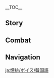 {{CharacterTabs}}
{{LanguageTabs}}
__TOC__
==Story==
{{VO/Story
|character           = Yanfei
|language            = ko
|name                = 연비

|vo_01_01_title      = 첫 만남…
|vo_01_01_subtitle   = Hello
|vo_01_01_file       = VO_{language}{character} Hello.ogg
|vo_01_01_tx         = 난 연비, 리월항 최고의 법률 전문가지! 상업 분쟁, 민사 조정, 형사 소송 모두 내 전문이야. 내가 나서면 한 방에 해결되지! 연락처는 어디 적어줄까? 종이에 쓰면 잃어버리기 쉽고 손에 써주면 지워질 텐데…. 아! 그래~ 네 옆에 있는 요 녀석 옷에 써줄게
|vo_01_01_rm         = Nan Yeonbi, Riwol-hang choegoui beomnyul jeonmun'gaji! Sang'eop bunjaeng, minsa jojeong, hyeongsa sosong modu nae jeonmuniya. Naega naseomyeon han bang-e haegyeoldoeji! Yeollakcheoneun eodi jeogeojulkka? Jong'ie sseumyeon ireo beorigi swipkko sone sseojumyeon jiwojil tende... A! Geurae~ Ne yeope inneun yo nyeoseok ose sseojulkke
|vo_02_01_title      = 잡담・법률
|vo_02_01_subtitle   = Chat: The Law
|vo_02_01_file       = VO_{language}{character} Chat - The Law.ogg
|vo_02_01_tx         = 법은 제약이자 도구야. 기억해! 기억 못 하겠으면 내가 옆에서 계속 알려줄게
|vo_02_01_rm         = Beobeun jeyagija doguya. Gieokae! Gieok motagesseumyeon naega yeopeseo gyesok allyeojulkke
|vo_02_02_title      = 잡담・일
|vo_02_02_subtitle   = Chat: Work
|vo_02_02_file       = VO_{language}{character} Chat - Work.ogg
|vo_02_02_tx         = 법리와 인심은 서로 충돌하기도 하고 때론 호환되기도 해. 이 둘을 가늠하기란 참 어렵지
|vo_02_02_rm         = Beomniwa insimeun seoro chungdolhagido hago ttaeron hohwandoegido hae. I dureul ganeumhagiran cham eoryeopjji
|vo_02_03_title      = 잡담・독서
|vo_02_03_subtitle   = Chat: Reading
|vo_02_03_file       = VO_{language}{character} Chat - Reading.ogg
|vo_02_03_tx         = 흐음, 이런 안건도 있다니…!? 세상은 넓고 별의별 일이 다 있구나
|vo_02_03_rm         = Heueum, ireon ankkeondo itttani…!? Sesang-eun neolkko byeoruibyeol iri da itkkuna
|vo_03_01_title      = 비가 올 때…
|vo_03_01_subtitle   = When It Rains
|vo_03_01_file       = VO_{language}{character} When It Rains.ogg
|vo_03_01_tx         = 또 비야? 암왕제군님, 빨리 비 좀 멈춰주세요. 법전에 습기가 차면 안 된다구요
|vo_03_01_rm         = Tto biya? Amwangjegunnim, ppalli bi jom meomchwojuseyo. Beopjjeone seupkkiga chamyeon an doendaguyo
|vo_03_02_title      = 눈이 올 때…
|vo_03_02_subtitle   = When It Snows
|vo_03_02_file       = VO_{language}{character} When It Snows.ogg
|vo_03_02_tx         = 뭐, 뭐야 이 날씨! 좀 춥네…. 엣취…
|vo_03_02_rm         = Mwo, mwoya i nalssi! Jom chumne... etchwi...!
|vo_03_03_title      = 햇살이 좋을 때…
|vo_03_03_subtitle   = When the Sun Is Out
|vo_03_03_file       = VO_{language}{character} When the Sun Is Out.ogg
|vo_03_03_tx         = 날도 좋은데 법률 조항이나 외워볼까나? 응? 《리월 상업 법전》 제27장 제6조 제3항이 뭐더라…!? 이걸 까먹다니? 안돼 안돼…
|vo_03_03_rm         = Naldo joeunde beomnyul johang-ina oewobolkkana? Eung? "Riwol Sang'eop Beopjjeon" jeisipjiljjang jeyukjjo jesamhang-i mwodeora…!? Igeol kkameokttani? Andwae andwae…
|vo_04_01_title      = 아침 인사…
|vo_04_01_subtitle   = Good Morning
|vo_04_01_file       = VO_{language}{character} Good Morning.ogg
|vo_04_01_tx         = 오전엔 채무 분쟁 사건 때문에 외근해야 하고, 점심 전까진 지난주에 오셨던 의뢰인께 답을 드려야 하니깐…. 좋아! 일하자!
|vo_04_01_rm         = Ojeonen chaemu bunjaeng sageon ttaemune oegeunhaeya hago, jeomsim jeonkkajin jinanju-e osyeottteon uiroeinkke dabeul deuryeoya hanikkan…. Joa! Ilhaja!
|vo_04_02_title      = 점심 인사…
|vo_04_02_subtitle   = Good Afternoon
|vo_04_02_file       = VO_{language}{character} Good Afternoon.ogg
|vo_04_02_tx         = 하암… 좀 졸리네…. 정신 차릴 겸 토론이나 해볼까?! 논제는 「북국 은행 개설은 리월 경제에 손해인가 이득인가」야. 음, 좋아. 그럼 너부터 발언해 봐
|vo_04_02_rm         = Haam… Jom jolline… jeongsin charil gyeom toronina haebolkka?! Nonjeneun 'bukkkuk eunhaeng gaeseoreun Riwol gyeongjee sonhaein-ga ideugin-ga' ya. Eum, joa. Geureom neobuteo bareonhae bwa
|vo_04_03_title      = 저녁 인사…
|vo_04_03_subtitle   = Good Evening
|vo_04_03_file       = VO_{language}{character} Good Evening.ogg
|vo_04_03_tx         = 야시장? 음… 집에서 노트 정리 좀 할까 했는데 네가 가고 싶다면 같이 가줄게. 참, 그거 알아? 어떤 가게들은 매일 신선한 상품을 팔고, 남은 물건도 낭비하지 않으려고 저녁이 되면 세일을 해.<br>흥정은 나한테 맡겨. 잔돈은… 나한테 주는 팁이라고 생각해~
|vo_04_03_rm         = Yasijang? Eum… jibeseo noteu jeongni jom halkka haenneunde nega gago sipttamyeon gachi gajulkke. Cham, geugeo ara? Eotteon gagedeureun maeil sinseonhan sangpumeul palgo, nameun mulgeondo nangbihaji aneuryeogo jeonyeogi doemyeon seireul hae.<br>Heungjeong-eun nahante matkkyeo. Jandoneun… nahante juneun tibirago saenggakae~
|vo_04_04_title      = 굿나잇…
|vo_04_04_subtitle   = Good Night
|vo_04_04_file       = VO_{language}{character} Good Night.ogg
|vo_04_04_tx         = 빨리 잠들고 싶다고? 그럼 리월 법률의 변천 과정을 들려줄게, 내 친구 중에 20분을 버틴 애가 없거든. 음, 더 빨리 잠들고 싶다면 법전, 법전을 외워줄게! 내일 어디까지 들었는지 알려줘야 돼? 시작한다?
|vo_04_04_rm         = Ppalli jamdeulgo sipttago? Geureom Riwol beomnyurui byeoncheon gwajeong-eul deullyeojulkke, Nae chingu jung-e isipppuneul beotin aega eopkkeodeun. Eum, deo ppalli jamdeulgo sipttamyeon beopjjeon, beopjjeo-eul oewojulkke! Naeil eodikkaji deureonneunji allyeojwoya dwae? Sijakanda?
|vo_05_01_title      = 연비 자신에 대해・분위기
|vo_05_01_subtitle   = About {character}: Atmosphere
|vo_05_01_file       = VO_{language}{character} About {character} - Atmosphere.ogg
|vo_05_01_tx         = 내가 공문을 읽을 때 엄청 포스 있다고? 흠~ 그렇게 생각했구나. 근데 그건 그냥 일할 때 내 상태야. 그러니까, 내 몸엔 숨겨진 버튼이 있는데 이쪽으로 돌리면 평상시 모드고, 저쪽으로 돌리면 업무 모드지. 너한텐 그런 버튼 없어?
|vo_05_01_rm         = Naega gongmun-eul ilg-eul ttae eomcheong poseu itdago? Heum~ Geureoke saenggakhaetguna. Geunde geugeon geunyang ilhal ttae nae sangtaeya. Geureonikka, nae mom-en sumgyeojin beoteun-i inneunde ijjog-euro dollimyeon pyeongsangsi modeugo, jeojjog-eulo dollimyeon eopmu modeuji. Neohanten geureon beoteun eobs-eo?
|vo_05_02_title      = 연비 자신에 대해・취약점
|vo_05_02_subtitle   = About {character}: Weakness
|vo_05_02_friendship = 4
|vo_05_02_file       = VO_{language}{character} About {character} - Weakness.ogg
|vo_05_02_tx         = 민사분쟁 맡는 게 제일 고역이야. 이혼이나 양육권 소송 같은 거 말이야…. 이런 문제는 이성과 논리로 통하지 않거든. 의뢰인을 친절하고 인내심 있게 대해야 하지만, 말이 안 통하는 상황일 때도 많지…. 하, 모두 내 전문이라고 말하고 다니긴 하는데, 마음 같아선 이런 사건이 발생하지 않게 다들 화목하게 살았으면 좋겠어
|vo_05_02_rm         = Minsabunjaeng manneun ge jeil goyeog-iya. Ihon-ina yang-yukgwon sosong gat-eun geo mar-iya… Ireon munje-neun iseong-gwa nolliro tonghaji ankeodeun. Uiroein-eul chinjeolhago innaesim itge daehaeya hajiman, mar-i an tonghaneun sanghwang-il ttaedo manchi… Ha, modu nae jeonmun-irago malhago danigin haneunde, ma-eum gat-aseon ireon sageon-i balsaenghaji anke dadeul hwamokhage sar-ass-eumyeon jokess-eo
|vo_06_01_title      = 우리에 대해・정가
|vo_06_01_subtitle   = About Us: Rates
|vo_06_01_file       = VO_{language}{character} About Us - Rates.ogg
|vo_06_01_tx         = 네 고문이 되어달라고? 좋아, 법률 해석은 한 조당 6천 모라. 상담은 2시간에 18만 모라. 상업 관련 사건은 한 건당 71만 모라부터, 후속 비용과 공제금은 상황 보고 결정. 어때? 엄청 합리적인 가격이지?
|vo_06_01_rm         = Ne gomun-i doeeodallago? Joh-a, beomnyul haeseog-eun han jodang yukcheon Mora. Sangdam-eun dusigan-e sip-palman Mora. Sang-eob gwallyeon sageon-eun han geondang chisip-ilman Mora-buteo, husok biyong-gwa gongjegeum-eun sanghwang bogo gyeoljeong. Eottae? Eomcheong hamnijeog-in gagyeog-iji?
|vo_06_02_title      = 우리에 대해・관계
|vo_06_02_subtitle   = About Us: Relationships
|vo_06_02_friendship = 6
|vo_06_02_file       = VO_{language}{character} About Us - Relationships.ogg
|vo_06_02_tx         = 여행하다가 성가신 문제를 마주치기 싫다면 법에 빠삭한 사람과 동행하는 게 제일 좋아! 나 연비는 리월 뿐만 아니라 다른 나라의 법에도 정통한 편이지. 으, 폰타인 법은 좀 복잡하긴 하지만, 내 뛰어난 두뇌로 그 정돈 식은 죽 먹기라구! 어… 아무튼! 날 믿어도 좋다니까!
|vo_06_02_rm         = Yeohaenghada-ga seonggasin munje-reul majuchigi siltamyeon beob-e ppasakhan saramgwa donghaenghaneun ge jeil joh-a! Na Yeonbi-neun Riwol ppunman anira dareun naraui beob-edo jeongtonghan pyeon-iji. Eu, Pontain beob-eun jom bokjaphagin hajiman, nae ttwieonan dunoero geu jeongdon sig-eun juk meokgiragu! Eo… Amuteun! Nal mid-eodo jotanikka!
|vo_07_01_title      = 「신의 눈」에 대해…
|vo_07_01_subtitle   = About the Vision
|vo_07_01_friendship = 4
|vo_07_01_file       = VO_{language}{character} About the Vision.ogg
|vo_07_01_tx         = 「신의 눈」은 강렬한 바람에서부터 생겨나. 난 모든 사람이 법을 잘 지키고 얌전히 살았으면 좋겠다는 이상이 있으니, 당연히 신의 눈을 얻을 수 있지! 만약 법을 어기는 놈들이 있다면, 으흠, 절대 가만 안 둘 거야!
|vo_07_01_rm         = 'Sin-ui Nun'-eun gangnyeolhan baram-eseobuteo saenggyeona. Nan modeun saram-i beob-eul jal jikigo yamjeonhi sar-ass-eumyeon joketdaneun isang-i iss-euni, dang-yeonhi sin-ui nun-eul eod-eul su itji! Man-yak beob-eul eogineun nomdeur-i itdamyeon, Euheum, jeoldae gaman an dul geoya!
|vo_07_02_title      = 하고 싶은 이야기・저울
|vo_07_02_subtitle   = Something to Share: Balance
|vo_07_02_friendship = 4
|vo_07_02_file       = VO_{language}{character} Something to Share - Balance.ogg
|vo_07_02_tx         = 이 저울은 아버지가 나한테 준 보물이야. 사물의 「가치」를 측정할 수 있지. 보통 저울추는 모라로 대신하는데, 이건 최초의 가격만 잴 수 있어. 예를 들어, 천 년 전 리월엔 유리백합이 흔해서 당시엔 비싼 꽃이 아니었지만, 지금은 그 수가 줄어들어서 가격도 엄청 올랐잖아. 근데 이 저울이 보여주는 「가격」은 예전과 같이 「저렴」하지.<br>그래서 이 저울은 별 도움이 안 돼…. 물론 일할 때도 마찬가지고. 왜? 너도 뭐 재보고 싶은 거 있어? 그럼… 네 옆에 있는 저 쪼꼬미 재 보는 건 어때?
|vo_07_02_rm         = I jeour-eun abeoji-ga nahante jun bomur-iya. Samur-ui 'gachi'-reul cheukjeonghal su itji. botong jeoulchu-neun Mora-ro daesinhaneunde, igeon choechoui gagyeongman jael su iss-eo. Ye-reul deur-eo, cheon nyeon jeon Riwor-en yuribaekhab-i heunhaeseo dangsi-en bissan kkoch-i anieotjiman, jigeum-eun geu su-ga jur-eodeur-eoseo gagyeokdo eomcheong ollatjanh-a. Geunde i jeour-i boyeojuneun 'gagyeog'-eun yejeongwa gach-i 'jeoryeom'-haji.<br>Geuraeseo i jeour-eun byeol doum-i an dwae…. mullon ilhal ttaedo machangajigo. Wae? Neodo mwo jaebogo sip-eun geo iss-eo? Geureom… ni yeop-e inneun jeo jjokkomi jae boneun geon eottae?
|vo_07_03_title      = 하고 싶은 이야기・법치
|vo_07_03_subtitle   = Something to Share: The Rule of Law
|vo_07_03_friendship = 4
|vo_07_03_file       = VO_{language}{character} Something to Share - The Rule of Law.ogg
|vo_07_03_tx         = 내가 직접 만든 「화염을 삼키는 벌」이란 기술은 고대 서적 《리월 법전 율례 총집》에 기록돼 있는 「돌을 먹는 형벌」에서 따온 거야. 암왕제군은 계약의 신이고, 계약은 일종의 제약이라고도 볼 수 있어. 그게 무슨 말이냐고? 후후, 먼 옛날부터 리월항은 계약의 도시였다는 거지
|vo_07_03_rm         = Naega jikjeop mandeun 'hwayeom-eul samki-neun beol'-iran gisur-eun godae seojeok "Riwol beopjeon yullye chongjip"-e girokdwae inneun 'dor-eul meokneun hyeongbeor'-eseo ttaon geoya. Amwangjegun-eun gyeyag-ui sin-igo, gyeyag-eun iljong-ui jeyag-iragodo bol su iss-eo. Geuge museun mar-inyago? Huhu, meon yennalbuteo Riwol-hang-eun gyeyag-ui dosiyeotdaneun geoji
|vo_07_04_title      = 흥미있는 일…
|vo_07_04_subtitle   = Interesting Things
|vo_07_04_file       = VO_{language}{character} Interesting Things.ogg
|vo_07_04_tx         = 《리월 풍물지》에 말총의 일종으로 「적화주 언덕에서 홀로 자라며 색은 노을과 같고 약으로 쓸 수 있다」라고 적혀있는 수생 식물이 있어. 그걸 가루로 빻아서 먹물에 넣으면 글씨가 물에 젖어도 번지지 않는대. 아쉽게도 적화주엔 수도 없이 가봤지만, 흔한 보라색 말총만 한 바구니 따고 책에 있는 건 보지도 못했어
|vo_07_04_rm         = "Riwol pungmulji"-e malchong-ui iljong-euro 'jeoghwaju eondeog-eseo hollo jaramyeo saeg-eun no-eulgwa gatgo yag-euro sseul su itdarago jeoghyeoinneun susaeng singmur-i iss-eo. Geugeol garuro ppah-aseo meongmur-e neoh-eumyeon geulssi-ga mur-e jeoj-eodo beonjiji anhneundae. Aswipgedo jeoghwajuen sudo eobs-i gabwatjiman, heunhan borasaek malchongman han baguni ttago chaeg-e inneun geon bojido mothaess-eo
|vo_08_01_title      = 치치에 대해…
|vo_08_01_subtitle   = About [[Qiqi]]
|vo_08_01_friendship = 4
|vo_08_01_file       = VO_{language}{character} About Qiqi.ogg
|vo_08_01_tx         = 그 약초꾼은 자신만의 행동 준칙을 정했다던데? 몸집은 쪼그만데 일처리는 꽤 야무져. 큰일을 이룰 상이야.<br>어린 꼬마가 대단하다니까~ 인정!
|vo_08_01_rm         = Geu yakchokkun-eun jasinman-ui haengdong junchig-eul jeonghaetdadeonde? Momjib-eun jjogeumande ilcheori-neun kkwae yamujyeo. Keun-ir-eul irul sang-iya.<br>Eorin kkoma-ga daedanhadanikka~ Injeong!
|vo_08_02_title      = 감우에 대해…
|vo_08_02_subtitle   = About [[Ganyu]]
|vo_08_02_friendship = 4
|vo_08_02_file       = VO_{language}{character} About Ganyu.ogg
|vo_08_02_tx         = 감우 선배는 정말 온유하고 다정하시긴 한데, 너무 바빠서 낮잠 자는 시간 말곤 항상 서류에 파묻혀서 일만 하셔. 나도 일을 하긴 하지만, 재밌기도 하고, 내가 선택한 일이기도 하잖아? 감우 선배가 하는 일보단 훨씬 수월하지
|vo_08_02_rm         = Gam-u seonbae-neun jeongmal on-yuhago dajeonghasigin hande, neomu bappaseo natjam janeun sigan malgon hangsang seoryu-e pamuthyeoseo ilman hasyeo. Nado ir-eul hagin hajiman, jaemitgido hago, naega seontaekhan ir-igido hajanh-a? Gam-u seonbae-ga haneun ilbodan hwolssin suwolhaji
|vo_08_03_title      = 행추에 대해…
|vo_08_03_subtitle   = About [[Xingqiu]]
|vo_08_03_friendship = 4
|vo_08_03_file       = VO_{language}{character} About Xingqiu.ogg
|vo_08_03_tx         = 비운 상회는 내 오랜 고객이야. 일 처리가 신중하고 빈틈없지. 나랑 중요한 얘기를 할 땐 항상 주인어른께서 직접 나오시는데 지난번엔 우연히 그 집 작은 도련님 행추 씨를 만났지 뭐야. 나이도 어린데 두뇌회전이 나만큼 빨라서 놀랐어. 말주변이 뛰어난데 무례하지도 않고. 음, 정말 대단해
|vo_08_03_rm         = Biun Sanghoe-neun nae oraen gogaek-iya. Il cheori-ga sinjunghago binteum-eopji. Narang jung-yohan yaegi-reul hal ttaen hangsang ju-in-eoreunkkeseo jikjeop naosineunde jinanbeon-en uyeonhi geu jip jag-eun doryeonnim Haengchu ssi-reul mannatji mwoya. Naido eorinde dunoehoejeon-i namankeum ppallaseo nollass-eo. Maljubyeon-i ttwieonande muryehajido anko. Eum, jeongmal daedanhae
|vo_08_04_title      = 호두에 대해…
|vo_08_04_subtitle   = About [[Hu Tao]]
|vo_08_04_friendship = 4
|vo_08_04_file       = VO_{language}{character} About Hu Tao.ogg
|vo_08_04_tx         = 사람들은 「왕생당」 당주가 장례업에 종사하면서 이상한 버릇이 들었는지 좀 특이하다고 말하던데 그게 대체 무슨 말일까? 「왕생당」은 제대로 된 업계에 종사하는 비즈니스의 기본이 되는 곳이라구. 게다가 일에 귀천과 길흉이 어디 있어.<br>그나저나 그 당주는 일로 날 찾아온 적이 별로 없네, 흐음….
|vo_08_04_rm         = Saramdeur-eun 'Wangsaeng-Dang' dangju-ga jangryeeob-e jongsahamyeonseo isanghan beoreus-i deur-eonneunji jom teug-ihadago malhadeonde geuge daeche museun mar-ilkka? 'Wangsaeng-dang'-eun jedaero doen eopgyee jongsahaneun bijeuniseuui gibon-i doeneun gos-iragu. Geda-ga ir-e gwicheongwa gilhyung-i eodi iss-eo.<br>Geunajeona geu dangju-neun illo nal chaj-aon jeog-i byeollo eomne, heueum…
|vo_08_05_title      = 종려에 대해…
|vo_08_05_subtitle   = About [[Zhongli]]
|vo_08_05_friendship = 4
|vo_08_05_file       = VO_{language}{character} About Zhongli.ogg
|vo_08_05_tx         = 종려 선생님은 박학다식해서 그야말로 걸어 다니는 서재야. 그거 알아? 난 그가 범상치 않다는 걸 한눈에 알았어. 그런 사람들은 문제가 생겨도 나한테 도움을 청하지 않을 거야. 그러니 잠재 고객이 아닌 셈이지.<br>근데 왠지 모르게 계속 익숙한 느낌이 들어. 뭔진 모르겠지만, 아버지한테도 물어봤는데 우물쭈물하면서 모른다고 하시더라. 이상하단 말이지…? 아무래도 나한테 숨기는 게 있는 것 같아. 흥, 상관없어. 내가 직접 알아내면 되지~!?
|vo_08_05_rm         = Jongnyeo seonsaengnim-eun bakhagdasikhaeseo geuyamallo geor-eo danineun seojaeya. Geugeo ar-a? Nan geu-ga beomsangchi antaneun geol hannun-e ar-ass-eo. Geureon saramdeur-eun munje-ga saenggyeodo nahante doum-eul cheonghaji anh-eul geoya. Geureoni jamjae gogaeg-i anin sem-iji.<br>Geunde waenji moreuge gyesok iksukhan neukkim-i deur-eo. mwonjin moreugetjiman, abeojihantedo mur-eobwanneunde umuljjumulhamyeonseo moreundago hasideora. Isanghadan mar-iji…? Amuraedo nahante sumgi-neun ge inneun geot gat-a. Heung, sanggwan-eobs-eo. Naega jikjeop ar-anaemyeon doeji~!?
|vo_08_06_title      = 응광에 대해…
|vo_08_06_subtitle   = About [[Ningguang]]
|vo_08_06_friendship = 4
|vo_08_06_file       = VO_{language}{character} About Ningguang.ogg
|vo_08_06_tx         = 「천권성」 응광 씨 알지? 그녀는 율법을 주관하고 법전을 개정하기도 해. 개정되는 내용이 너무 많아서 지난번 새 법전엔 총 3조의 율법이 추가됐고, 121조의 주석이 수정됐어. 판례도 엄청나게 추가됐다니깐. 그걸 또 언제 다 외우냐구….<br>흥! 하지만 그녀는 상업계 출신이잖아. 법 쪽으론 질 수 없지. 이걸 다 외우고 나면 더 열심히 일할 거야….
|vo_08_06_rm         = 'Cheongwonseong' Eunggwang-ssi alji? Geunyeo-neun yulbeob-eul jugwanhago beopjeon-eul gaejeonghagido hae. Gaejeongdoeneun naeyong-i neomu manh-aseo jinanbeon sae beopjeon-en chong samjoui yulbeob-i chugadwaetgo, 121joui juseog-i sujeongdwaess-eo. Pallyedo eomcheongnage chugadwaetdanikkan. Geugeol tto eonje da oeunyagu….<br>Heung! hajiman geunyeo-neun sang-eopgye chulsin-ijanh-a. Beop jjog-euron jil su eopji. Igeol da oeugo namyeon deo yeolsimhi ilhal geoya….
|vo_08_07_title      = 각청에 대해…
|vo_08_07_subtitle   = About [[Keqing]]
|vo_08_07_friendship = 4
|vo_08_07_file       = VO_{language}{character} About Keqing.ogg
|vo_08_07_tx         = 다행히 옥형성은 율법 분야에 간섭을 안 해. 안 그랬다면 각청 씨의 뛰어난 일 처리 때문에 내 업무를 다 뺏겼을지도 몰라. 아… 아니다, 그 정도까진 아닌가? 각청 씨는 성격이 워낙 강직해서 좀 밉상이니까, 내가 조수로 옆에서 돕는다면…. 아, 아니지, 이 법률 전문가가 왜 조수를 해야 돼? 상담할 일이 생기면 각청 씨가 직접 날 찾아와야지
|vo_08_07_rm         = Dahaenghi okyeongseong-eun yulbeop bun-ya-e ganseob-eul an hae. An geutaetdamyeon Gakcheong-ssiui ttwieonan il cheori ttaemun-e nae eopmu-reul da ppaetgyeoss-euljido molla. A… anida, geu jeongdokkajin aninga? Gakcheong-ssi-neun seong-gyeog-i wonak gangjikaeseo jom mipsang-inikka, naega josuro yeop-eseo domneundamyeon… A, aniji, i beomnyul jeonmunga-ga wae josu-reul haeya dwae? Sangdamhal ir-i saenggimyeon Gakcheong-ssi-ga jikjeop nal chaj-awayaji
|vo_08_08_title      = 유라에 대해…
|vo_08_08_subtitle   = About [[Eula]]
|vo_08_08_friendship = 4
|vo_08_08_file       = VO_{language}{character} About Eula.ogg
|vo_08_08_tx         = 유라는 날 구해준 적이 있어. 그때부터 서신을 주고받았지. 그녀는 항상 기사단의 규정을 잘 지키지만, 관례에 얽매이진 않아. 게다가 아주 기발한 논리로 융통성 있게 문제를 처리하지. 그런 점이 나랑 비슷해서 서로 더 편해진 것 같아. 근데 그녀의 시원시원한 성격은 못 따라잡겠어. 그건 우리가 직업이 달라서겠지?
|vo_08_08_rm         = Yula-neun nal guhaejun jeog-i iss-eo. Geuttaebuteo seosin-eul jugobad-atji. Geunyeo-neun hangsang gisadan-ui gyujeong-eul jal jikijiman, gwallyee eongmaeijin anh-a. Geda-ga aju gibalhan nolliro yungtongseong itge munje-reul cheorihaji. Geureon jeom-i narang biseuthaeseo seoro deo pyeonhaejin geot gat-a. Geunde geunyeoui siwonsiwonhan seonggyeog-eun mot ttarajapgess-eo. Geugeon uri-ga jig-eob-i dallaseogetji?
|vo_08_09_title      = 야란에 대해…
|vo_08_09_subtitle   = About [[Yelan]]
|vo_08_09_friendship = 4
|vo_08_09_file       = VO_{language}{character} About Yelan.ogg
|vo_08_09_tx         = 야란 씨는 총무부 직원이야. 전에 장부 조작 사건 해결하는 걸 도와준 적이 있어서 식사 한 끼 대접했지. 다만… 야란 씨와 얘기하다 보면 내 속마음을 꿰뚫어 보는 듯한 느낌이 들어…. 음, 되도록 같은 편에 서는 게 좋겠어
|vo_08_09_rm         = 
|vo_08_10_title      = 쿠키 시노부에 대해…
|vo_08_10_subtitle   = About [[Kuki Shinobu]]
|vo_08_10_friendship = 4
|vo_08_10_file       = VO_{language}{character} About Kuki Shinobu.ogg
|vo_08_10_tx         = 시노부? 기억나. 법을 공부하러 리월까지 유학 왔던 이나즈마 사람이잖아. 실습 과제 때문에 나랑 사건에 대해 논의한 적이 있는데, 끝날 때마다 고맙다면서 허리 굽혀 인사해서 좀 민망할 지경이었지…. 그때부터 시노부가 꼭 훌륭한 법률 전문가가 될 거라는 생각이 들었어. 그러고 보니, 이나즈마의 쇄국이 시작된 시기가 딱 시노부가 졸업했을 때쯤이네. 돌아가서 잘 지내고 있으려나…
|vo_08_10_rm         = 
|vo_09_01_title      = 연비에 대해 알기・첫 번째
|vo_09_01_subtitle   = More About {character}: I
|vo_09_01_file       = VO_{language}{character} More About {character} - 01.ogg
|vo_09_01_tx         = 손님? 만나서 반가워. 이건 내 명함이야. 오늘은 외근이 어려우니, 문제가 있다면 양쪽 사람들을 다 데리고 와줘. 상담 비용 기준표는 여기 있어. 잠시만 기다려줘….<br>뭐? 그냥 수다나 떨러 왔다고? 음… 그럼 따로 돈은 안 받을게. 친하지도 않은 법률 전문가랑 「수다」가 떨고 싶다니, 진짜 특이한 사람이네
|vo_09_01_rm         = Sonnim? Mannaseo bangawo. Igeon nae myeongham-iya. Oneur-eun oegeun-i eoryeouni, munje-ga itdamyeon yangjjog saramdeur-eul da derigo wajwo. Sangdam biyong gijunpyo-neun yeogi iss-eo. Jamsiman gidaryeojwo….<br>Mwo? Geunyang sudana tteolleo watdago? Eum… geureom ttaro don-eun an bad-eulge. Chinhajido anh-eun beomnyul jeonmungarang 'suda'-ga tteolgo sipdani, jinjja teug-ihan saram-ine
|vo_09_02_title      = 연비에 대해 알기・두 번째
|vo_09_02_subtitle   = More About {character}: II
|vo_09_02_friendship = 3
|vo_09_02_file       = VO_{language}{character} More About {character} - 02.ogg
|vo_09_02_tx         = 머리에 있는 사슴뿔? 아, 이거? 우리 아버지가 선인이시거든. 선인의 피가 섞인 셈이지. 하지만 난 리월이 안정된 후에 태어나서 제군과 계약을 맺지 않았어. 그러니까 난 선인의 책임을 이행할 필요 없이 내가 살고 싶은 대로 살면 되는 거지. 꽤 만족스러워, 헤헤헤
|vo_09_02_rm         = Meorie inneun saseumppul? A, igeo? Uri abeoji-ga seon-in-isigeodeun. Seon-in-ui piga seokk-in sem-iji. Hajiman nan Riwor-i anjeongdoen hue taeeonaseo jegungwa gyeyag-eul maetji anh-ass-eo. Geureonikka nan seon-in-ui chaeg-im-eul ihaenghal pir-yo eobs-i naega salgo sip-eun daero salmyeon doeneun geoji. Kkwae manjokseureowo, hehehe
|vo_09_03_title      = 연비에 대해 알기・세 번째
|vo_09_03_subtitle   = More About {character}: III
|vo_09_03_friendship = 4
|vo_09_03_file       = VO_{language}{character} More About {character} - 03.ogg
|vo_09_03_tx         = 일생을 지켜야 하는 계약이라… 아버지와 맺은 적은 있어. 음… 「즐겁게 살아야 한다」, 뭐 이런 거 있잖아. 우리 아버지가 좀 그런 분이야. 난 아버지가 이렇게 깨어있는 분인 게 자랑스러워. 「젊을 때 고생은 사서도 한다. 어딜 가든 으뜸이 돼야 한다」 이런 계약을 맺으라고 하셨다면 난 분명 도망쳐버렸을걸?
|vo_09_03_rm         = Ilsaeng-eul jikyeoya haneun gyeyag-ira… abeoji-wa maej-eun jeog-eun iss-eo. Eum… "Jeulgeobge sar-aya handa," mwo ireon geo itjanh-a. Uri abeoji-ga jom geureon bun-iya. Nan abeoji-ga ireoke kkaeeoinneun bun-in ge jarangseureowo. "Jeolm-eul ttae gosaeng-eun saseodo handa. Eodil gadeun eutteum-i dwaeya handa" ireon gyeyag-eul maej-eurago hasyeotdamyeon nan bunmyeong domangchyeobeoryeoss-eulgeol?
|vo_09_04_title      = 연비에 대해 알기・네 번째
|vo_09_04_subtitle   = More About {character}: IV
|vo_09_04_friendship = 5
|vo_09_04_file       = VO_{language}{character} More About {character} - 04.ogg
|vo_09_04_tx         = 내가 담당하는 상업 분쟁이 좋지 않게 끝날 때도 있어. 상대방이 수배의 배상을 한다든가 더 많은 대가를 치르게 되지만… 이건 모두 그 사람들이 「계약」을 어긴 대가야. 내가 무서운 사람이란 소문이 돌아서 날 피해 다니는 사람도 있어. 아무한테도 얘기한 적 없지만, 난 리월항 전체를 위해서 한 일이라구!<br>분쟁은 계약을 위반했기 때문에 시작되잖아? 하지만 그에 따른 결과를 보고도 계약을 함부로 어길 수 있을까? 사람들한테 「계약」의 중요성을 인지시키는 것도 내 중요한 업무 중에 하나야
|vo_09_04_rm         = Naega damdanghaneun sang-eop bunjaeng-i jochi anke kkeunnal ttaedo iss-eo. Sangdaebang-i subaeui baesang-eul handadeunga deo manh-eun daega-reul chireuge doejiman… igeon modu geu saramdeur-i 'gyeyag'-eul eogin daegaya. Naega museoun saram-iran somun-i dor-aseo nal pihae danineun saramdo iss-eo. Amuhantedo yaegihan jeog eopjiman, nan Riwol-hang jeonche-reul wihaeseo han ir-iragu!<br>Bunjaeng-eun gyeyag-eul wibanhaetgi ttaemun-e sijakdoejanh-a? hajiman geue ttareun gyeolgwa-reul bogodo gyeyag-eul hambulo eogil su iss-eulkka? Saramdeulhante 'gyeyag'-ui jung-yoseong-eul injisikineun geotdo nae jung-yohan eopmu jung-e hanaya
|vo_09_05_title      = 연비에 대해 알기・다섯 번째
|vo_09_05_subtitle   = More About {character}: V
|vo_09_05_friendship = 6
|vo_09_05_file       = VO_{language}{character} More About {character} - 05.ogg
|vo_09_05_tx         = 난 내가 꽤 소탈하고 여유롭게 살고 있다고 생각해. 봐, 경력도 어느 정도 쌓았고 금전적으로도 부족하지 않아. 이곳저곳 다니며 경험을 쌓는 것도 문제없고, 말발로 날 당해 낼 사람도 몇 없지. 하지만 「즐거운 삶」이란 걸 정의할 수 있는 법이나 규정은 없어.<br>난 말이야, 재밌는 사건과 사람을 만나고 앞으로 어느 길로 가야 할지만 알면 충분히 즐겁게 사는 거라고 생각해. 너도 그중 하나고.<br>아! 근데 어떻게 살든 제일 중요한 건 법을 잘 알고 잘 지키는 거야. 법이 없으면 세상이 망할 테니까
|vo_09_05_rm         = Nan naega kkwae sotalhago yeoyuropge salgo itdago saenggakhae. Bwa, gyeongryeogdo eoneu jeongdo ssah-atgo geumjeonjeog-eurodo bujokhaji anh-a. Igotjeogot danimyeo gyeongheom-eul ssahneun geotdo munjeeopgo, malballo nal danghae nael saramdo myeot eopji. Hajiman 'jeulgeoun salm'-iran geol jeong-uihal su inneun beob-ina gyujeong-eun eobs-eo.<br>Nan mar-iya, jaeminneun sageongwa saram-eul mannago ap-euro eoneu gillo gaya haljiman almyeon chungbunhi jeulgeopge saneun georago saenggakhae. Neodo geujung hanago.<br>A! Geunde eotteohge saldeun jeil jung-yohan geon beob-eul jal algo jal jikineun geoya. Beob-i eobs-eumyeon sesang-i manghal tenikka
|vo_10_01_title      = 연비의 취미…
|vo_10_01_subtitle   = {character}'s Hobbies
|vo_10_01_file       = VO_{language}{character} Hobbies.ogg
|vo_10_01_tx         = 내 취미는 독서와 감정이야. 독서는 지식을 키우고, 감정은 안목을 기르지. 그래서 난 모든 책을 읽고 모든 가격을 평가해. 못 믿겠으면 아무거나 하나 줘봐. 시중에서 팔고 있는 물건이면 거의 비슷하게 맞출 수 있어. 음~ 이 돌로 말할 것 같으면, 틀림없어! 600모라야
|vo_10_01_rm         = Nae chwimi-neun dokseowa gamjeong-iya. Dokseo-neun jisik-eul kiugo, gamjeong-eun anmog-eul gireuji. Geuraeseo nan modeun chaeg-eul ilg-go modeun gagyeog-eul pyeong-gahae. Mot mitgess-eumyeon amugeona hana jwobwa. Sijung-eseo palgo inneun mulgeon-imyeon geoui biseuthage matchul su iss-eo. Eum~ i dollo malhal geot gat-eumyeon, teullim-eobs-eo! Yukbaek-Mora-ya
|vo_10_02_title      = 연비의 고민…
|vo_10_02_subtitle   = {character}'s Troubles
|vo_10_02_file       = VO_{language}{character} Troubles.ogg
|vo_10_02_tx         = 화기청 친구들이 항상 실력 겨루기랍시고 낚시 가자고 하는데, 사실은 자랑하고 싶어서 그런 거지. 나한텐 백전백승을 거둘 100가지 방법이 있긴 하지만, 그들은 내 장기적인 사업 파트너이기도 해서 계속 이기기만 하면 좀 그렇잖아. 그래서 난 매번 엄청난 연기 실력으로 꼴찌를 해줘…. 잠깐, 뭐야 그 표정은? 날 의심하는 거야?!
|vo_10_02_rm         = Hwagicheong chingudeur-i hangsang sillyeok gyeorugirapsigo naksi gajago haneunde, sasir-eun jaranghago sip-eoseo geureon geoji. Nahanten baekjeonbaekseung-eul geodul baekgaji bangbeob-i itgin hajiman, geudeur-eun nae jang-gijeog-in sa-eop pateuneoigido haeseo gyesok igigiman hamyeon jom geureochanh-a. geuraeseo nan maebeon eomcheongnan yeongi sillyeog-euro kkoljji-reul haejwo… Jamkkan, mwoya geu pyojeong-eun? Nal uisimhaneun geoya?!
|vo_10_03_title      = 좋아하는 음식…
|vo_10_03_subtitle   = Favorite Food
|vo_10_03_file       = VO_{language}{character} Favorite Food.ogg
|vo_10_03_tx         = 오! 이런 주제라면 내가 애정하는 걸 제대로 추천해줘야 제맛이지. 두부, 무조건 두부라고! 두부는 담백한 식자재야. 식감이 연하고 영양가가 넘쳐서 어느 국물에나 잘 어울리지. 중요한 건 일 년 내내 먹을 수 있다는 거야! 최고는 아니지만 완벽해. 두부 요리가 딱 내가 원하는 그런 맛이야
|vo_10_03_rm         = O! Ireon jujeramyeon naega aejeonghaneun geol jedaero chucheonhaejwoya jemas-iji. Dubu, mujogeon duburago! Dubu-neun dambaeghan sikjajaeya. Sikgam-i yeonhago yeong-yangga-ga neomchyeoseo eoneu gugmur-ena jal eoulliji. Jung-yohan geon il nyeon naenae meog-eul su itdaneun geoya! Choegoneun anijiman wanbyeokhae. Dubu yori-ga ttak naega wonhaneun geureon mas-iya
|vo_10_04_title      = 싫어하는 음식…
|vo_10_04_subtitle   = Least Favorite Food
|vo_10_04_file       = VO_{language}{character} Least Favorite Food.ogg
|vo_10_04_tx         = 차가운 음식은 싫어. 그런 걸 많이 안 먹어봐서 그런가? 예전에 귀가가 늦어질 때면 아버지는 항상 불을 켜두셨어. 그리고 내가 들어오는 소리에 배는 안 고프냐고 물으셨지. 「밥은 뜨거운 게 최고」라면서
|vo_10_04_rm         = Chagaun eumsig-eun silh-eo. Geureon geol manh-i an meog-eobwaseo geureonga? Yejeon-e gwiga-ga neuj-eojil ttaemyeon abeoji-neun hangsang bur-eul kyeodusyeoss-eo. Geurigo naega deur-eooneun sorie baeneun an gopeunyago mur-eusyeotji. "Bab-eun tteugeoun ge choego"ramyeonseo

<!-- Receiving a Gift -->
|vo_11_01_title      = 선물 획득・첫 번째
|vo_11_01_subtitle   = Receiving a Gift: I
|vo_11_01_file       = VO_{language}{character} Receiving a Gift - 01.ogg
|vo_11_01_tx         = 맛이 괜찮네. 너도 「두부의 율법」을 잘 아는구나?
|vo_11_01_rm         = 
|vo_11_02_title      = 선물 획득・두 번째
|vo_11_02_subtitle   = Receiving a Gift: II
|vo_11_02_file       = VO_{language}{character} Receiving a Gift - 02.ogg
|vo_11_02_tx         = 리월 속담에 「식량은 민생의 근간」이란 말이 틀린 게 없다니까
|vo_11_02_rm         = 
|vo_11_03_title      = 선물 획득・세 번째
|vo_11_03_subtitle   = Receiving a Gift: III
|vo_11_03_file       = VO_{language}{character} Receiving a Gift - 03.ogg
|vo_11_03_tx         = …그래! 그냥 내가 좀 더 데워서 먹을게
|vo_11_03_rm         = 
|vo_12_01_title      = 생일…
|vo_12_01_subtitle   = Birthday
|vo_12_01_file       = VO_{language}{character} Birthday.ogg
|vo_12_01_tx         = 생일 축하해~ 이 상자 받아. 안엔 내가 널 위해 준비한 각국의 법률 자료가 있어. 넌 여행을 많이 하잖아? 다른 나라 법을 미리 알고 가면 분명 도움이 될 거야.<br>그렇다고 공부를 너무 많이 하면 안 돼. 그럼… 내가 도와줄 수가 없잖아~
|vo_12_01_rm         = Saeng-il chukhahae~ i sangja bad-a. An-en naega neol wihae junbihan gakgug-ui beomnyul jaryo-ga iss-eo. neon yeohaeng-eul manh-i hajanh-a? Dareun nara beob-eul miri algo gamyeon bunmyeong doum-i doel geoya.<br>Geureotago gongbu-reul neomu manh-i hamyeon an dwae. Geureom… naega dowajul su-ga eopjanh-a~
|vo_13_01_title      = 돌파의 느낌・기
|vo_13_01_subtitle   = Feelings About Ascension: Intro
|vo_13_01_ascension  = 1
|vo_13_01_file       = VO_{language}{character} Feelings About Ascension -  01.ogg
|vo_13_01_tx         = 「옛것을 익히려 하지 말고, 정해진 규칙을 본받지 말라」, 이건 내가 반드시 기억해야 할 교훈이야
|vo_13_01_rm         = "Yetgeos-eul ikhiryeo haji malgo, jeonghaejin gyuchig-eul bonbatji malla," igeon naega bandeusi gieokhaeya hal gyohun-iya
|vo_13_02_title      = 돌파의 느낌・승
|vo_13_02_subtitle   = Feelings About Ascension: Building Up
|vo_13_02_ascension  = 2
|vo_13_02_file       = VO_{language}{character} Feelings About Ascension -  02.ogg
|vo_13_02_tx         = 사람은 마땅히 지켜야 할 「율」을 따라야만 모든 문제를 해결할 「법」을 얻을 수 있어
|vo_13_02_rm         = Saram-eun mattanghi jikyeoya hal 'yul'-eul ttarayaman modeun munje-reul haegyeolhal 'beob'-eul eod-eul su iss-eo
|vo_13_03_title      = 돌파의 느낌・전
|vo_13_03_subtitle   = Feelings About Ascension: Climax
|vo_13_03_ascension  = 4
|vo_13_03_file       = VO_{language}{character} Feelings About Ascension -  03.ogg
|vo_13_03_tx         = 법률을 배우는 건 남들과 논리정연하게 이야기하기 위함이고, 무예를 익히는 건 논리가 통하지 않는 상황에 대처하기 위해서야. 음, 잠깐…! 나도 무예를 익힌 셈인가?
|vo_13_03_rm         = Beomnyur-eul baeuneun geon namdeulgwa nollijeong-yeonhage iyagihagi wiham-igo, muyereul ikhineun geon nolli-ga tonghaji anhneun sanghwang-e daecheohagi wihaeseoya. Eum, Jamkkan…! Nado muye-reul ikhin sem-inga?
|vo_13_04_title      = 돌파의 느낌・결
|vo_13_04_subtitle   = Feelings About Ascension: Conclusion
|vo_13_04_ascension  = 6
|vo_13_04_file       = VO_{language}{character} Feelings About Ascension -  04.ogg
|vo_13_04_tx         = 나도 이젠 「문무」를 다 갖췄다고 할 수 있겠지! 네가 그동안 같이 수행해준 덕분이야. 보수는… 부르면 언제든 오는 네 전속 개인 고문? 어때, 괜찮지? 야… 흥정은 사절이야!
|vo_13_04_rm         = Nado ijen 'munmu'-reul da gatchwotdago hal su itgetji?! Nega geudong-an gach-i suhaenghaejun deogbun-iya. Bosu-neun… bureumyeon eonjedeun oneun ne jeonsok gaein gomun? eottae, gwaenchanchi? ya… heungjeong-eun sajeor-iya!
|vo_13_04_tl         = 
}}

==Combat==
{{Combat VO
|character           = Yanfei
|language            = ko

|skill_1_tx          = 펑펑——
|skill_1_rm          = 
|skill_2_tx          = 불타올라라!
|skill_2_rm          = 
|skill_3_tx          = 물러서!
|skill_3_rm          = 

|burst_1_tx          = 율화!
|burst_1_rm          = 
|burst_2_tx          = 화염을 삼키는 벌!
|burst_2_rm          = 
|burst_3_tx          = 단서철계!
|burst_3_rm          = 

|sprint-s_1_file     = Sprint Start 01,Sprint Start 02,Sprint Start 03

|glider_1_file       = Deploying Wind Glider 01,Deploying Wind Glider 02,Deploying Wind Glider 03

|chest_1_tx          = 「뜻밖의 횡재」를 만난 건가?
|chest_1_rm          = 
|chest_2_tx          = 상태가 탁월하네!
|chest_2_rm          = 
|chest_3_tx          = 음, 가격 감정을 해볼까
|chest_3_rm          = 

|low-hp_1_tx         = 실수를 수습해야 돼!
|low-hp_1_rm         = 
|low-hp_2_tx         = 반칙이야…
|low-hp_2_rm         = 
|low-hp_3_tx         = 뭐? 오류가 있다고?
|low-hp_3_rm         = 

|ally-low-hp_1_tx    = 그냥 나한테 맡겨!
|ally-low-hp_1_rm    = 
|ally-low-hp_2_tx    = 내 판단은… 「긴급 피난」!
|ally-low-hp_2_rm    = 

|fallen_1_tx         = 판단을… 잘못했나…
|fallen_1_rm         = 
|fallen_2_tx         = 법에… 아직 빈틈이 많아…
|fallen_2_rm         = 
|fallen_3_tx         = 인정할 수… 없어…
|fallen_3_rm         = 

|hit-l_1_file        = Light Hit Taken 01,Light Hit Taken 02,Light Hit Taken 03,Light Hit Taken 04,Light Hit Taken 05,Light Hit Taken 06

|hit-h_1_file        = Heavy Hit Taken 02
|hit-h_1_tx          = 귀찮게 됐네…
|hit-h_1_rm          = 
|hit-h_2_file        = Heavy Hit Taken 01,Heavy Hit Taken 03,Heavy Hit Taken 04,Heavy Hit Taken 05,Heavy Hit Taken 06

|join_1_tx           = 이번엔 예약한 걸로 쳐줄게
|join_1_rm           = 
|join_2_tx           = 외근 비용은 별도야
|join_2_rm           = 
|join_3_tx           = 얼마든지 덤벼!
|join_3_rm           = 

|idle_1_file         = Standby 01, Standby 02

|atk-l_1_file        = Light Attack 01,Light Attack 02,Light Attack 03,Light Attack 04,Light Attack 05,Light Attack 06,Light Attack 07

|atk-m_1_file        = Mid Attack 01,Mid Attack 02,Mid Attack 03

|atk-h_1_file        = Heavy Attack 01,Heavy Attack 02,Heavy Attack 03

|climb_1_file        = Climbing 01,Climbing 02,Climbing 03,Climbing 04,Climbing 05

|climb-b_1_file      = Climbing Breath 01,Climbing Breath 02,Climbing Breath 03

|jump_1_file         = Jumping 01,Jumping 02,Jumping 03,Jumping 04,Jumping 05
}}

==Navigation==
{{Character Navbox|VO-KO}}

[[ja:煙緋/ボイス/韓国語]]
